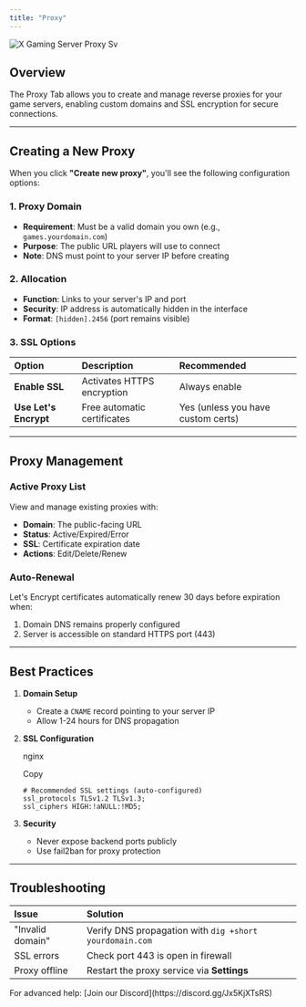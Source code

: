 ```yaml
---
title: "Proxy"
---
```


![X Gaming Server Proxy Sv](/images/XGamingServerProxy.svg)

## **Overview**

The Proxy Tab allows you to create and manage reverse proxies for your game servers, enabling custom domains and SSL encryption for secure connections.

---

## **Creating a New Proxy**

When you click **"Create new proxy"**, you'll see the following configuration options:

### **1. Proxy Domain**

- **Requirement**: Must be a valid domain you own (e.g., `games.yourdomain.com`)
- **Purpose**: The public URL players will use to connect
- **Note**: DNS must point to your server IP before creating

### **2. Allocation**

- **Function**: Links to your server's IP and port
- **Security**: IP address is automatically hidden in the interface
- **Format**: `[hidden].2456` (port remains visible)

### **3. SSL Options**

| **Option**            | **Description**             | **Recommended**                    |
| :-------------------- | :-------------------------- | :--------------------------------- |
| **Enable SSL**        | Activates HTTPS encryption  | Always enable                      |
| **Use Let's Encrypt** | Free automatic certificates | Yes (unless you have custom certs) |

---

## **Proxy Management**

### **Active Proxy List**

View and manage existing proxies with:

- **Domain**: The public-facing URL
- **Status**: Active/Expired/Error
- **SSL**: Certificate expiration date
- **Actions**: Edit/Delete/Renew

### **Auto-Renewal**

Let's Encrypt certificates automatically renew 30 days before expiration when:

1. Domain DNS remains properly configured
2. Server is accessible on standard HTTPS port (443)

---

## **Best Practices**

1. **Domain Setup**
   - Create a `CNAME` record pointing to your server IP
   - Allow 1-24 hours for DNS propagation
2. **SSL Configuration**

   nginx

   Copy

   ```
   # Recommended SSL settings (auto-configured)
   ssl_protocols TLSv1.2 TLSv1.3;
   ssl_ciphers HIGH:!aNULL:!MD5;
   ```
3. **Security**
   - Never expose backend ports publicly
   - Use fail2ban for proxy protection

---

## **Troubleshooting**

| **Issue**        | **Solution**                                            |
| :--------------- | :------------------------------------------------------ |
| "Invalid domain" | Verify DNS propagation with `dig +short yourdomain.com` |
| SSL errors       | Check port 443 is open in firewall                      |
| Proxy offline    | Restart the proxy service via **Settings**              |

<Info>
  For advanced help: [Join our Discord](https://discord.gg/Jx5KjXTsRS)
</Info>